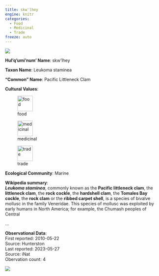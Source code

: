 ```yaml
---
title: skw'lhey
engine: knitr
categories:
  - Food
  - Medicinal
  - Trade
freeze: auto
---
```

![](https://inaturalist-open-data.s3.amazonaws.com/photos/6532782/medium.jpg){fig-alt="skw'lhey - Pacific Littleneck Clam"}

**Hul'q'umi'num' Name**: skw'lhey



**Taxon Name**: Leukoma staminea

**"Common" Name**: Pacific Littleneck Clam

**Cultural Values**:  

::: {layout-nrow=1 style="width:60%"}
![food](/files/food.svg){width=50px}

![medicinal](/files/medicinal.svg){width=50px}

![trade](/files/trade.svg){width=50px}
:::

**Ecological Community**: Marine

**Wikipedia summary**:  
<i><b>Leukoma staminea</b></i>, commonly known as the <b>Pacific littleneck clam</b>, the <b>littleneck clam</b>, the <b>rock cockle</b>, the <b>hardshell clam</b>, the <b>Tomales Bay cockle</b>, the <b>rock clam</b> or the <b>ribbed carpet shell</b>, is a species of bivalve mollusc in the family Veneridae. This species of mollusc was exploited by early humans in North America; for example, the Chumash peoples of Central</p>...

**Observational Data**:   
First reported: 2010-05-22  
Source: Hunterston  
Last reported: 2023-05-27  
Source: iNat  
Obervation count: 4

![](community_dist.png)
